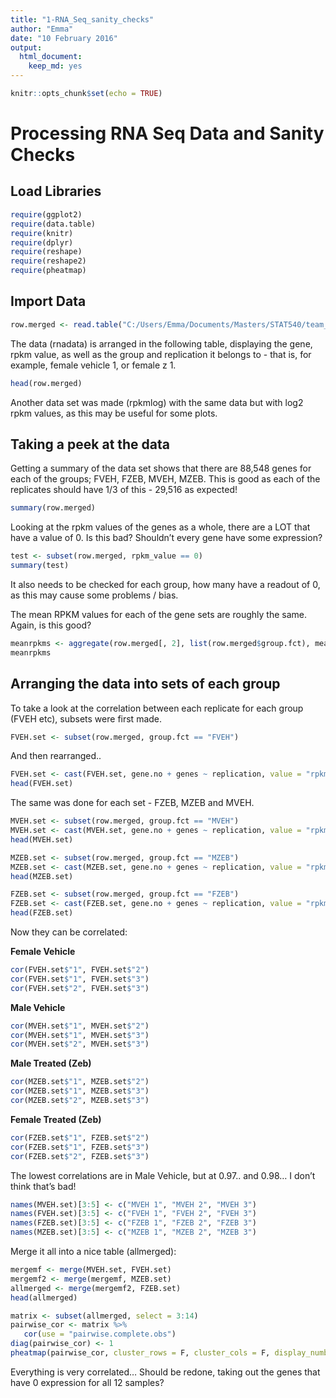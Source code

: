 ```yaml
---
title: "1-RNA_Seq_sanity_checks"
author: "Emma"
date: "10 February 2016"
output: 
  html_document: 
    keep_md: yes
---
```


```r
knitr::opts_chunk$set(echo = TRUE)
```

**Processing RNA Seq Data and Sanity Checks**
================================================

**Load Libraries**
-------------------

```r
require(ggplot2)
require(data.table)
require(knitr)
require(dplyr)
require(reshape)
require(reshape2)
require(pheatmap)
```

**Import Data**
----------------

```r
row.merged <- read.table("C:/Users/Emma/Documents/Masters/STAT540/team_treed_rats-DNA-methylation/RNASeq_data/row.merged.txt", header=TRUE, row.names = 1)
```

The data (rnadata) is arranged in the following table, displaying the gene, rpkm value, as well as the group and replication it belongs to - that is, for example, female vehicle 1, or female z 1. 
```r
head(row.merged)
```

Another data set was made (rpkmlog) with the same data but with log2 rpkm values, as this may be useful for some plots.

**Taking a peek at the data**
------------------------------

Getting a summary of the data set shows that there are 88,548 genes for each of the groups; FVEH, FZEB, MVEH, MZEB. This is good as each of the replicates should have 1/3 of this - 29,516 as expected! 
```r
summary(row.merged)
```

Looking at the rpkm values of the genes as a whole, there are a LOT that have a value of 0. Is this bad? Shouldn't every gene have some expression?  

```r
test <- subset(row.merged, rpkm_value == 0)
summary(test)
```

It also needs to be checked for each group, how many have a readout of 0, as this may cause some problems / bias.

The mean RPKM values for each of the gene sets are roughly the same. Again, is this good? 

```r
meanrpkms <- aggregate(row.merged[, 2], list(row.merged$group.fct), mean)
meanrpkms
```

**Arranging the data into sets of each group** 
-----------------------------------------------

To take a look at the correlation between each replicate for each group (FVEH etc), subsets were first made. 

```r
FVEH.set <- subset(row.merged, group.fct == "FVEH")
```

And then rearranged.. 
```r
FVEH.set <- cast(FVEH.set, gene.no + genes ~ replication, value = "rpkm_value")
head(FVEH.set)
```


The same was done for each set - FZEB, MZEB and MVEH.

```r
MVEH.set <- subset(row.merged, group.fct == "MVEH")
MVEH.set <- cast(MVEH.set, gene.no + genes ~ replication, value = "rpkm_value")
head(MVEH.set)
```
```r
MZEB.set <- subset(row.merged, group.fct == "MZEB")
MZEB.set <- cast(MZEB.set, gene.no + genes ~ replication, value = "rpkm_value")
head(MZEB.set)
```
```r
FZEB.set <- subset(row.merged, group.fct == "FZEB")
FZEB.set <- cast(FZEB.set, gene.no + genes ~ replication, value = "rpkm_value")
head(FZEB.set)
```

Now they can be correlated:

**Female Vehicle**

```r
cor(FVEH.set$"1", FVEH.set$"2")
cor(FVEH.set$"1", FVEH.set$"3")
cor(FVEH.set$"2", FVEH.set$"3")
```

**Male Vehicle**

```r
cor(MVEH.set$"1", MVEH.set$"2")
cor(MVEH.set$"1", MVEH.set$"3")
cor(MVEH.set$"2", MVEH.set$"3")
```

**Male Treated (Zeb)**

```r
cor(MZEB.set$"1", MZEB.set$"2")
cor(MZEB.set$"1", MZEB.set$"3")
cor(MZEB.set$"2", MZEB.set$"3")
```

**Female Treated (Zeb)**

```r
cor(FZEB.set$"1", FZEB.set$"2")
cor(FZEB.set$"1", FZEB.set$"3")
cor(FZEB.set$"2", FZEB.set$"3")
```

The lowest correlations are in Male Vehicle, but at 0.97.. and 0.98... I don't think that's bad! 

```r
names(MVEH.set)[3:5] <- c("MVEH 1", "MVEH 2", "MVEH 3")
names(FVEH.set)[3:5] <- c("FVEH 1", "FVEH 2", "FVEH 3")
names(FZEB.set)[3:5] <- c("FZEB 1", "FZEB 2", "FZEB 3")
names(MZEB.set)[3:5] <- c("MZEB 1", "MZEB 2", "MZEB 3")
```

Merge it all into a nice table (allmerged): 

```r
mergemf <- merge(MVEH.set, FVEH.set)
mergemf2 <- merge(mergemf, MZEB.set)
allmerged <- merge(mergemf2, FZEB.set)
head(allmerged)
```

```r
matrix <- subset(allmerged, select = 3:14)
pairwise_cor <- matrix %>%
   cor(use = "pairwise.complete.obs")
diag(pairwise_cor) <- 1
pheatmap(pairwise_cor, cluster_rows = F, cluster_cols = F, display_numbers = T)
```

Everything is very correlated... Should be redone, taking out the genes that have 0 expression for all 12 samples?

